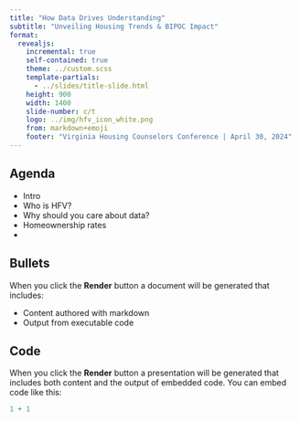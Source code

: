 ```yaml
---
title: "How Data Drives Understanding"
subtitle: "Unveiling Housing Trends & BIPOC Impact"
format:
  revealjs:
    incremental: true
    self-contained: true
    theme: ../custom.scss
    template-partials: 
      - ../slides/title-slide.html
    height: 900
    width: 1400
    slide-number: c/t
    logo: ../img/hfv_icon_white.png
    from: markdown+emoji
    footer: "Virginia Housing Counselors Conference | April 30, 2024"
---
```


## Agenda

-   Intro
-   Who is HFV?
-   Why should you care about data?
-   Homeownership rates
-   

## Bullets

When you click the **Render** button a document will be generated that includes:

-   Content authored with markdown
-   Output from executable code

## Code

When you click the **Render** button a presentation will be generated that includes both content and the output of embedded code. You can embed code like this:

```r
1 + 1
```
